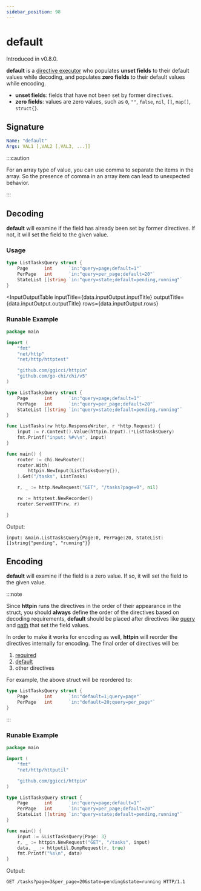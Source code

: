 ```yaml
---
sidebar_position: 98
---
```



# default

Introduced in v0.8.0.

**default** is a [directive executor](/advanced/concepts#directive-executor) who
populates **unset fields** to their default values while decoding, and populates
**zero fields** to their default values while encoding.

- **unset fields**: fields that have not been set by former directives.
- **zero fields**: values are zero values, such as `0`, `""`, `false`, `nil`,
  `[]`, `map[]`, `struct{}`.

## Signature

```yaml
Name: "default"
Args: VAL1 [,VAL2 [,VAL3, ...]]
```

:::caution

For an array type of value, you can use comma to separate the items in the array.
So the presence of comma in an array item can lead to unexpected behavior.

:::

## Decoding

**default** will examine if the field has already been set by former directives. If not, it will set the field to the given value.

### Usage

```go
type ListTasksQuery struct {
	Page      int      `in:"query=page;default=1"`
	PerPage   int      `in:"query=per_page;default=20"`
	StateList []string `in:"query=state;default=pending,running"`
}
```

<InputOutputTable
  inputTitle={data.inputOutput.inputTitle}
  outputTitle={data.inputOutput.outputTitle}
  rows={data.inputOutput.rows}
></InputOutputTable>


### Runable Example

<GoPlay>

```go
package main

import (
	"fmt"
	"net/http"
	"net/http/httptest"

	"github.com/ggicci/httpin"
	"github.com/go-chi/chi/v5"
)

type ListTasksQuery struct {
	Page      int      `in:"query=page;default=1"`
	PerPage   int      `in:"query=per_page;default=20"`
	StateList []string `in:"query=state;default=pending,running"`
}

func ListTasks(rw http.ResponseWriter, r *http.Request) {
	input := r.Context().Value(httpin.Input).(*ListTasksQuery)
	fmt.Printf("input: %#v\n", input)
}

func main() {
	router := chi.NewRouter()
	router.With(
		httpin.NewInput(ListTasksQuery{}),
	).Get("/tasks", ListTasks)

	r, _ := http.NewRequest("GET", "/tasks?page=0", nil)

	rw := httptest.NewRecorder()
	router.ServeHTTP(rw, r)

}
```

</GoPlay>

Output:

```text
input: &main.ListTasksQuery{Page:0, PerPage:20, StateList:[]string{"pending", "running"}}
```

## Encoding

**default** will examine if the field is a zero value. If so, it will set the field to the given value.

:::note


Since **httpin** runs the directives in the order of their appearance in the struct,
you should **always** define the order of the directives based on decoding
requirements, **default** should be placed after directives like
[query](/directives/query) and [path](/directives/path) that set the field
values.

In order to make it works for encoding as well, **httpin** will reorder the
directives internally for encoding. The final order of directives will be:

1. [required](/directives/required)
2. [default](/directives/default)
3. other directives

For example, the above struct will be reordered to:

```go
type ListTasksQuery struct {
	Page      int      `in:"default=1;query=page"`
	PerPage   int      `in:"default=20;query=per_page"`
}
```

:::


### Runable Example

<GoPlay>

```go
package main

import (
	"fmt"
	"net/http/httputil"

	"github.com/ggicci/httpin"
)

type ListTasksQuery struct {
	Page      int      `in:"query=page;default=1"`
	PerPage   int      `in:"query=per_page;default=20"`
	StateList []string `in:"query=state;default=pending,running"`
}

func main() {
	input := &ListTasksQuery{Page: 3}
	r, _ := httpin.NewRequest("GET", "/tasks", input)
	data, _ := httputil.DumpRequest(r, true)
	fmt.Printf("%s\n", data)
}
```

</GoPlay>

Output:

```text
GET /tasks?page=3&per_page=20&state=pending&state=running HTTP/1.1
```